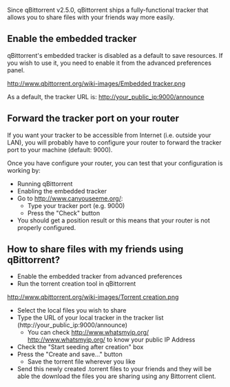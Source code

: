 Since qBittorrent v2.5.0, qBittorrent ships a fully-functional tracker that allows you to share files with your friends way more easily.

== Enable the embedded tracker ==
qBittorrent's embedded tracker is disabled as a default to save resources. If you wish to use it, you need to enable it from the advanced preferences panel.

[[http://www.qbittorrent.org/wiki-images/Embedded tracker.png]]


As a default, the tracker URL is:
http://your_public_ip:9000/announce

== Forward the tracker port on your router ==
If you want your tracker to be accessible from Internet (i.e. outside your LAN), you will probably have to configure your router to forward the tracker port to your machine (default: 9000).

Once you have configure your router, you can test that your configuration is working by:
* Running qBittorrent
* Enabling the embedded tracker
* Go to [http://www.canyouseeme.org/ http://www.canyouseeme.org/]:
** Type your tracker port (e.g. 9000)
** Press the "Check" button
* You should get a position result or this means that your router is not properly configured.

== How to share files with my friends using qBittorrent? ==

* Enable the embedded tracker from advanced preferences
* Run the torrent creation tool in qBittorrent

[[http://www.qbittorrent.org/wiki-images/Torrent creation.png]]

* Select the local files you wish to share
* Type the URL of your local tracker in the tracker list (http://your_public_ip:9000/announce)
** You can check [[http://www.whatsmyip.org/ http://www.whatsmyip.org/]] to know your public IP Address
* Check the "Start seeding after creation" box
* Press the "Create and save..." button
** Save the torrent file wherever you like
* Send this newly created .torrent files to your friends and they will be able the download the files you are sharing using any Bittorrent client.